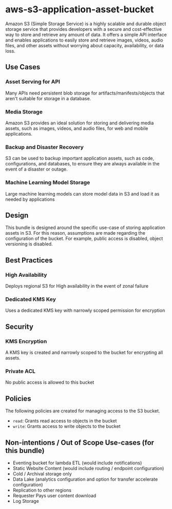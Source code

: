 # aws-s3-application-asset-bucket
Amazon S3 (Simple Storage Service) is a highly scalable and durable object storage service that provides developers with a secure and cost-effective way to store and retrieve any amount of data. It offers a simple API interface and enables applications to easily store and retrieve images, videos, audio files, and other assets without worrying about capacity, availability, or data loss.

## Use Cases
### Asset Serving for API
Many APIs need persistent blob storage for artifacts/manifests/objects that aren't suitable for storage in a database.
### Media Storage
Amazon S3 provides an ideal solution for storing and delivering media assets, such as images, videos, and audio files, for web and mobile applications.
### Backup and Disaster Recovery
S3 can be used to backup important application assets, such as code, configurations, and databases, to ensure they are always available in the event of a disaster or outage.
### Machine Learning Model Storage
Large machine learning models can store model data in S3 and load it as needed by applications

## Design
This bundle is designed around the specific use-case of storing application assets in S3. For this reason, assumptions are made regarding the configuration of the bucket. For example, public access is disabled, object versioning is disabled.

## Best Practices
### High Availability
Deploys regional S3 for High availability in the event of zonal failure
### Dedicated KMS Key
Uses a dedicated KMS key with narrowly scoped permission for encryption

## Security
### KMS Encryption
A KMS key is created and narrowly scoped to the bucket for encrypting all assets.
### Private ACL
No public access is allowed to this bucket

## Policies
The following policies are created for managing access to the S3 bucket.
* `read`: Grants read access to objects in the bucket
* `write`: Grants access to write objects to the bucket

## Non-intentions / Out of Scope Use-cases  (for this bundle)
- Eventing bucket for lambda ETL (would include notifications)
- Static Website Content (would include routing / endpoint configuration)
- Cold / Archival storage only
- Data Lake (analytics configuration and option for transfer accelerate configuration)
- Replication to other regions
- Requester Pays user content download
- Log Storage